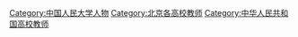 [[Category:中国人民大学人物|Category:中国人民大学人物]]
[[Category:北京各高校教师|Category:北京各高校教师]]
[[Category:中华人民共和国高校教师|Category:中华人民共和国高校教师]]